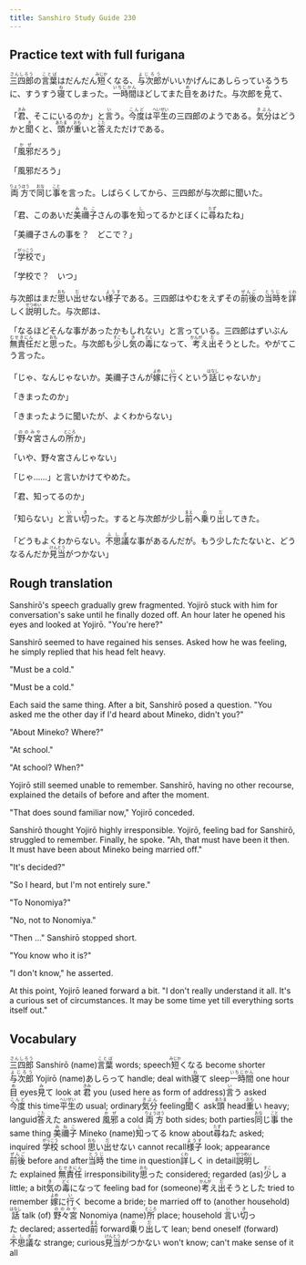 ```yaml
---
title: Sanshiro Study Guide 230
---
```


## Practice text with full furigana

<p>
<ruby><rb>三四郎</rb><rt>さんしろう</rt></ruby>の<ruby><rb>言葉</rb><rt>ことば</rt></ruby>はだんだん<ruby><rb>短</rb><rt>みじか</rt></ruby>くなる、<ruby><rb>与次郎</rb><rt>よじろう</rt></ruby>がいいかげんにあしらっているうちに、すうすう<ruby><rb>寝</rb><rt>ね</rt></ruby>てしまった。<ruby><rb>一時間</rb><rt>いちじかん</rt></ruby>ほどしてまた<ruby><rb>目</rb><rt>め</rt></ruby>をあけた。与次郎を<ruby><rb>見</rb><rt>み</rt></ruby>て、
</p>

<p>
「<ruby><rb>君</rb><rt>きみ</rt></ruby>、そこにいるのか」と<ruby><rb>言</rb><rt>い</rt></ruby>う。<ruby><rb>今度</rb><rt>こんど</rt></ruby>は<ruby><rb>平生</rb><rt>へいぜい</rt></ruby>の三四郎のようである。<ruby><rb>気分</rb><rt>きぶん</rt></ruby>はどうかと<ruby><rb>聞</rb><rt>き</rt></ruby>くと、<ruby><rb>頭</rb><rt>あたま</rt></ruby>が<ruby><rb>重</rb><rt>おも</rt></ruby>いと<ruby><rb>答</rb><rt>こた</rt></ruby>えただけである。
</p>

<p>
「<ruby><rb>風邪</rb><rt>かぜ</rt></ruby>だろう」
</p>

<p>「風邪だろう」</p>
<p>
<ruby><rb>両方</rb><rt>りょうほう</rt></ruby>で<ruby><rb>同</rb><rt>おな</rt></ruby>じ<ruby><rb>事</rb><rt>こと</rt></ruby>を言った。しばらくしてから、三四郎が与次郎に聞いた。
</p>

<p>
「君、このあいだ<ruby><rb>美禰子</rb><rt>みねこ</rt></ruby>さんの事を<ruby><rb>知</rb><rt>し</rt></ruby>ってるかとぼくに<ruby><rb>尋</rb><rt>たず</rt></ruby>ねたね」
</p>

<p>「美禰子さんの事を？　どこで？」</p>
<p>
「<ruby><rb>学校</rb><rt>がっこう</rt></ruby>で」
</p>

<p>「学校で？　いつ」</p>
<p>
与次郎はまだ<ruby><rb>思</rb><rt>おも</rt></ruby>い<ruby><rb>出</rb><rt>だ</rt></ruby>せない<ruby><rb>様子</rb><rt>ようす</rt></ruby>である。三四郎はやむをえずその<ruby><rb>前後</rb><rt>ぜんご</rt></ruby>の<ruby><rb>当時</rb><rt>とうじ</rt></ruby>を<ruby><rb>詳</rb><rt>くわ</rt></ruby>しく<ruby><rb>説明</rb><rt>せつめい</rt></ruby>した。与次郎は、
</p>

<p>
「なるほどそんな事があったかもしれない」と言っている。三四郎はずいぶん<ruby><rb>無責任</rb><rt>むせきにん</rt></ruby>だと<ruby><rb>思</rb><rt>おも</rt></ruby>った。与次郎も<ruby><rb>少</rb><rt>すこ</rt></ruby>し<ruby><rb>気</rb><rt>き</rt></ruby>の<ruby><rb>毒</rb><rt>どく</rt></ruby>になって、<ruby><rb>考</rb><rt>かんが</rt></ruby>え<ruby><rb>出</rb><rt>だ</rt></ruby>そうとした。やがてこう言った。
</p>

<p>
「じゃ、なんじゃないか。美禰子さんが<ruby><rb>嫁</rb><rt>よめ</rt></ruby>に<ruby><rb>行</rb><rt>い</rt></ruby>くという<ruby><rb>話</rb><rt>はなし</rt></ruby>じゃないか」
</p>

<p>「きまったのか」</p>
<p>「きまったように聞いたが、よくわからない」</p>
<p>
「<ruby><rb>野々宮</rb><rt>ののみや</rt></ruby>さんの<ruby><rb>所</rb><rt>ところ</rt></ruby>か」
</p>

<p>「いや、野々宮さんじゃない」</p>
<p>「じゃ……」と言いかけてやめた。</p>
<p>「君、知ってるのか」</p>
<p>
「知らない」と<ruby><rb>言</rb><rt>い</rt></ruby>い<ruby><rb>切</rb><rt>き</rt></ruby>った。すると与次郎が少し<ruby><rb>前</rb><rt>まえ</rt></ruby>へ<ruby><rb>乗</rb><rt>の</rt></ruby>り<ruby><rb>出</rb><rt>だ</rt></ruby>してきた。
</p>

<p>
「どうもよくわからない。<ruby><rb>不思議</rb><rt>ふしぎ</rt></ruby>な事があるんだが。もう少したたないと、どうなるんだか<ruby><rb>見当</rb><rt>けんとう</rt></ruby>がつかない」
</p>


## Rough translation

Sanshirō's speech gradually grew fragmented. Yojirō stuck with him for conversation's sake until he finally dozed off. An hour later he opened his eyes and looked at Yojirō. "You're here?"

Sanshirō seemed to have regained his senses. Asked how he was feeling, he simply replied that his head felt heavy.

"Must be a cold."

"Must be a cold."

Each said the same thing. After a bit, Sanshirō posed a question. "You asked me the other day if I'd heard about Mineko, didn't you?"

"About Mineko? Where?"

"At school."

"At school? When?"

Yojirō still seemed unable to remember. Sanshirō, having no other recourse, explained the details of before and after the moment.

"That does sound familiar now," Yojirō conceded.

Sanshirō thought Yojirō highly irresponsible. Yojirō, feeling bad for Sanshirō, struggled to remember. Finally, he spoke. "Ah, that must have been it then. It must have been about Mineko being married off."

"It's decided?"

"So I heard, but I'm not entirely sure."

"To Nonomiya?"

"No, not to Nonomiya."

"Then ..." Sanshirō stopped short.

"You know who it is?"

"I don't know," he asserted.

At this point, Yojirō leaned forward a bit. "I don't really understand it all. It's a curious set of circumstances. It may be some time yet till everything sorts itself out."        


## Vocabulary

<p>
<span class="vocabstudy"><ruby><rb>三四郎</rb><rt>さんしろう</rt></ruby>&nbsp;Sanshirō (name)</span><span class="vocabstudy"><ruby><rb>言葉</rb><rt>ことば</rt></ruby>&nbsp;words; speech</span><span class="vocabstudy"><ruby><rb>短</rb><rt>みじか</rt></ruby>くなる&nbsp;become shorter</span><span class="vocabstudy"><ruby><rb>与次郎</rb><rt>よじろう</rt></ruby>&nbsp;Yojirō (name)</span><span class="vocabstudy">あしらって&nbsp;handle; deal with</span><span class="vocabstudy"><ruby><rb>寝</rb><rt>ね</rt></ruby>て&nbsp;sleep</span><span class="vocabstudy"><ruby><rb>一時間</rb><rt>いちじかん</rt></ruby>&nbsp;one hour</span><span class="vocabstudy"><ruby><rb>目</rb><rt>め</rt></ruby>&nbsp;eyes</span><span class="vocabstudy"><ruby><rb>見</rb><rt>み</rt></ruby>て&nbsp;look at</span>
<span class="vocabstudy"><ruby><rb>君</rb><rt>きみ</rt></ruby>&nbsp;you (used here as form of address)</span><span class="vocabstudy"><ruby><rb>言</rb><rt>い</rt></ruby>う&nbsp;asked</span><span class="vocabstudy"><ruby><rb>今度</rb><rt>こんど</rt></ruby>&nbsp;this time</span><span class="vocabstudy"><ruby><rb>平生</rb><rt>へいぜい</rt></ruby>の&nbsp;usual; ordinary</span><span class="vocabstudy"><ruby><rb>気分</rb><rt>きぶん</rt></ruby>&nbsp;feeling</span><span class="vocabstudy"><ruby><rb>聞</rb><rt>き</rt></ruby>く&nbsp;ask</span><span class="vocabstudy"><ruby><rb>頭</rb><rt>あたま</rt></ruby>&nbsp;head</span><span class="vocabstudy"><ruby><rb>重</rb><rt>おも</rt></ruby>い&nbsp;heavy; languid</span><span class="vocabstudy"><ruby><rb>答</rb><rt>こた</rt></ruby>えた&nbsp;answered</span>
<span class="vocabstudy"><ruby><rb>風邪</rb><rt>かぜ</rt></ruby>&nbsp;a cold</span>
<span class="vocabstudy"><ruby><rb>両方</rb><rt>りょうほう</rt></ruby>&nbsp;both sides; both parties</span><span class="vocabstudy"><ruby><rb>同</rb><rt>おな</rt></ruby>じ<ruby><rb>事</rb><rt>こと</rt></ruby>&nbsp;the same thing</span>
<span class="vocabstudy"><ruby><rb>美禰子</rb><rt>みねこ</rt></ruby>&nbsp;Mineko (name)</span><span class="vocabstudy"><ruby><rb>知</rb><rt>し</rt></ruby>ってる&nbsp;know about</span><span class="vocabstudy"><ruby><rb>尋</rb><rt>たず</rt></ruby>ねた&nbsp;asked; inquired</span>
<span class="vocabstudy"><ruby><rb>学校</rb><rt>がっこう</rt></ruby>&nbsp;school</span>
<span class="vocabstudy"><ruby><rb>思</rb><rt>おも</rt></ruby>い<ruby><rb>出</rb><rt>だ</rt></ruby>せない&nbsp;cannot recall</span><span class="vocabstudy"><ruby><rb>様子</rb><rt>ようす</rt></ruby>&nbsp;look; appearance</span><span class="vocabstudy"><ruby><rb>前後</rb><rt>ぜんご</rt></ruby>&nbsp;before and after</span><span class="vocabstudy"><ruby><rb>当時</rb><rt>とうじ</rt></ruby>&nbsp;the time in question</span><span class="vocabstudy"><ruby><rb>詳</rb><rt>くわ</rt></ruby>しく&nbsp;in detail</span><span class="vocabstudy"><ruby><rb>説明</rb><rt>せつめい</rt></ruby>した&nbsp;explained</span>
<span class="vocabstudy"><ruby><rb>無責任</rb><rt>むせきにん</rt></ruby>&nbsp;irresponsibility</span><span class="vocabstudy"><ruby><rb>思</rb><rt>おも</rt></ruby>った&nbsp;considered; regarded (as)</span><span class="vocabstudy"><ruby><rb>少</rb><rt>すこ</rt></ruby>し&nbsp;a little; a bit</span><span class="vocabstudy"><ruby><rb>気</rb><rt>き</rt></ruby>の<ruby><rb>毒</rb><rt>どく</rt></ruby>になって&nbsp;feeling bad for (someone)</span><span class="vocabstudy"><ruby><rb>考</rb><rt>かんが</rt></ruby>え<ruby><rb>出</rb><rt>だ</rt></ruby>そうとした&nbsp;tried to remember</span>
<span class="vocabstudy"><ruby><rb>嫁</rb><rt>よめ</rt></ruby>に<ruby><rb>行</rb><rt>い</rt></ruby>く&nbsp;become a bride; be married off to (another household)</span><span class="vocabstudy"><ruby><rb>話</rb><rt>はなし</rt></ruby>&nbsp;talk (of)</span>
<span class="vocabstudy"><ruby><rb>野々宮</rb><rt>ののみや</rt></ruby>&nbsp;Nonomiya (name)</span><span class="vocabstudy"><ruby><rb>所</rb><rt>ところ</rt></ruby>&nbsp;place; household</span>
<span class="vocabstudy"><ruby><rb>言</rb><rt>い</rt></ruby>い<ruby><rb>切</rb><rt>き</rt></ruby>った&nbsp;declared; asserted</span><span class="vocabstudy"><ruby><rb>前</rb><rt>まえ</rt></ruby>&nbsp;forward</span><span class="vocabstudy"><ruby><rb>乗</rb><rt>の</rt></ruby>り<ruby><rb>出</rb><rt>だ</rt></ruby>して&nbsp;lean; bend oneself (forward)</span>
<span class="vocabstudy"><ruby><rb>不思議</rb><rt>ふしぎ</rt></ruby>な&nbsp;strange; curious</span><span class="vocabstudy"><ruby><rb>見当</rb><rt>けんとう</rt></ruby>がつかない&nbsp;won't know; can't make sense of it all</span>
</p>
